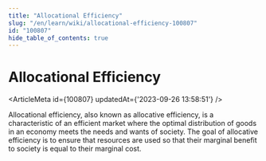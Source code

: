 ```yaml
---
title: "Allocational Efficiency"
slug: "/en/learn/wiki/allocational-efficiency-100807"
id: "100807"
hide_table_of_contents: true
---
```



# Allocational Efficiency

<ArticleMeta id={100807} updatedAt={'2023-09-26 13:58:51'} />
<div className='border-solid border-b border-t-0 my-4 border-[var(--ifm-color-gray-300)]' />

Allocational efficiency, also known as allocative efficiency, is a characteristic of an efficient market where the optimal distribution of goods in an economy meets the needs and wants of society. The goal of allocative efficiency is to ensure that resources are used so that their marginal benefit to society is equal to their marginal cost.
